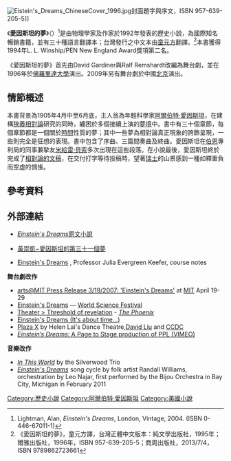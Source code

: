 [[File:Eistein's_Dreams_ChineseCover_1996.jpg|thumb]]封面題字與序文，ISBN 957-639-205-5]]

《'''愛因斯坦的夢'''》（{{lang-en|''Einstein's Dreams''}}）<ref>Lightman, Alan, ''Einstein's Dreams'', London, Vintage, 2004. (ISBN 0-446-67011-1)</ref>是由物理學家及作家{{link-en|艾倫‧萊特曼|Alan Lightman}}於1992年發表的歷史小說，為國際知名暢銷書籍，並有三十種語言翻譯本；台灣發行之中文本由[[童元方|童元方]]翻譯。<ref>《愛因斯坦的夢》，童元方譯，台灣正體中文版本：純文學出版社，1995年；爾雅出版社，1996年，ISBN 957-639-205-5；商周出版社，2013/7/4，ISBN 9789862723661</ref>本書獲得1994年L. L. Winship/PEN New England Award獎項第二名。 

《愛因斯坦的夢》首先由David Gardiner與Ralf Remshardt改編為舞台劇，並在1996年於[[佛羅里達大學|佛羅里達大學]]演出。2009年另有舞台劇於中國[[北京|北京]]演出。

== 情節概述 ==
本書背景為1905年4月中至6月底，主人翁為年輕科學家[[阿爾伯特·愛因斯坦|阿爾伯特·愛因斯坦]]，在建構[[狹義相對論|狹義相對論]]研究的同時，纏困於多個接續上演的[[夢|夢境]]中。書中有三十個章節，每個章節都是一個關於[[時間|時間]]性質的夢；其中一些夢為相對論真正現象的誇飾呈現，一些則完全是狂想的表現。書中包含了序曲、三篇間奏曲及終曲。愛因斯坦在[[伯恩|伯恩]]專利局的同事兼摯友[[米給雷·貝索|米給雷·貝索]]多次出現在這些段落。在小說最後，愛因斯坦終於完成了[[論動體的電動力學|相對論的文稿]]，在交付打字等待投稿時，望著[[瑞士|瑞士]]的山景感到一種如釋重負而空虛的惆悵。

==參考資料==
{{Reflist}}

==外部連結==
* {{en}}[http://www.roma1.infn.it/exp/webmqc/A.%20Lightman%20-%20Einstein's%20Dreams.pdf ''Einstein's Dreams''原文小說] {{Wayback|url=http://www.roma1.infn.it/exp/webmqc/A.%20Lightman%20-%20Einstein's%20Dreams.pdf |date=20150203105502 }}
* {{zh-tw}}[http://okapi.books.com.tw/index.php/p3/p3_detail/sn/2239 黃崇凱−愛因斯坦的第三十一個夢] {{Wayback|url=http://okapi.books.com.tw/index.php/p3/p3_detail/sn/2239 |date=20150203104852 }}
* {{en}}[http://www.nyu.edu/classes/keefer/twenty/einstein1.html Einstein's Dreams] {{Wayback|url=http://www.nyu.edu/classes/keefer/twenty/einstein1.html |date=20160303194136 }}, Professor Julia Evergreen Keefer, course notes

'''舞台劇改作'''
*[http://web.mit.edu/arts/announcements/prs/2007/0319_EinsteinsDreams.html arts@MIT Press Release 3/19/2007: 'Einstein's Dreams'] {{Wayback|url=http://web.mit.edu/arts/announcements/prs/2007/0319_EinsteinsDreams.html |date=20100415002455 }} at [[MIT|MIT]] April 19-29
*[http://www.worldsciencefestival.com/2008-festival/events/all-events/einsteins-dreams Einstein's Dreams] {{Wayback|url=http://www.worldsciencefestival.com/2008-festival/events/all-events/einsteins-dreams |date=20081230224215 }} — [[World_Science_Festival|World Science Festival]]
*[http://thephoenix.com/Boston/Arts/72650-Threshold-of-revelation/ Theater > Threshold of revelation] {{Wayback|url=http://thephoenix.com/Boston/Arts/72650-Threshold-of-revelation/ |date=20090114091424 }} - ''[[The_Phoenix_(newspaper)|The Phoenix]]''
*[http://www2.mcdaniel.edu/einsteinsdreams/ Einstein's Dreams (It's about time...)] {{Wayback|url=http://www2.mcdaniel.edu/einsteinsdreams/ |date=20150213163132 }}
*[http://www.ccdc.com.hk/template?series=58/ Plaza X] {{Wayback|url=http://www.ccdc.com.hk/template?series=58%2F |date=20120324231120 }} by Helen Lai's Dance Theatre,[http://davidliu.org/ David Liu] {{Wayback|url=http://davidliu.org/ |date=20141222225418 }} and [http://www.ccdc.com.hk CCDC] {{Wayback|url=http://www.ccdc.com.hk/ |date=20150203052212 }}
*[http://vimeo.com/43188877 ''Einstein’s Dreams'': A Page to Stage production of PPL (VIMEO)] {{Wayback|url=http://vimeo.com/43188877 |date=20150203104855 }}

'''音樂改作'''
*[https://web.archive.org/web/20130615213059/http://silverwoodtrio.org/ ''In This World''] by the Silverwood Trio
*[http://www.whereisrandall.com ''Einstein's Dreams''] {{Wayback|url=http://www.whereisrandall.com/ |date=20200805040358 }} song cycle by folk artist Randall Williams, orchestration by Leo Najar, first performed by the Bijou Orchestra in Bay City, Michigan in February 2011

[[Category:歷史小說|Category:歷史小說]]
[[Category:阿爾伯特·愛因斯坦|Category:阿爾伯特·愛因斯坦]]
[[Category:美國小說|Category:美國小說]]